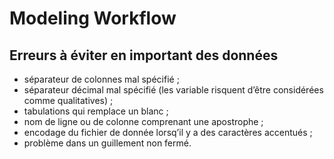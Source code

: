 # Modeling Workflow

## Erreurs à éviter en important des données

- séparateur de colonnes mal spécifié ;
- séparateur décimal mal spécifié (les variable risquent d’être considérées comme qualitatives) ;
- tabulations qui remplace un blanc ;
- nom de ligne ou de colonne comprenant une apostrophe ;
- encodage du fichier de donnée lorsq’il y a des caractères accentués ;
- problème dans un guillement non fermé.